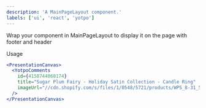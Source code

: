 ```yaml
---
description: 'A MainPageLayout component.'
labels: ['ui', 'react', 'yotpo']
---
```



Wrap your component in MainPageLayout to display it on the page with footer and header

Usage
```jsx live
<PresentationCanvas>
  <YotpoComments
    id={4158744068174}
    title="Sugar Plum Fairy - Holiday Satin Collection - Candle Ring"
    imageUrl="//cdn.shopify.com/s/files/1/0548/5721/products/WPS_8-31_50_b06daae1-1c36-4a41-9a28-47b57be05b0f_grande.jpg?v=1604605991"
  />
</PresentationCanvas>
```
